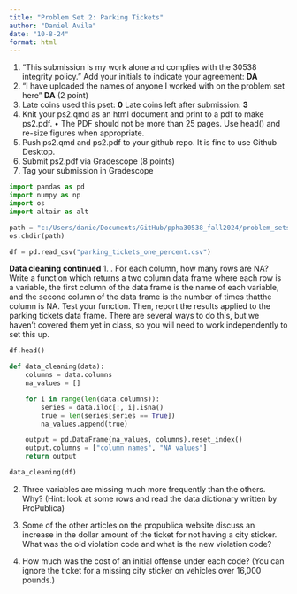 ```yaml
---
title: "Problem Set 2: Parking Tickets"
author: "Daniel Avila"
date: "10-8-24"
format: html
---
```


1. “This submission is my work alone and complies with the 30538 integrity policy.” Add
 your initials to indicate your agreement: **DA**
 2. “I have uploaded the names of anyone I worked with on the problem set here” **DA**
 (2 point)
 3. Late coins used this pset: **0** Late coins left after submission: **3**
 4. Knit your ps2.qmd as an html document and print to a pdf to make ps2.pdf.
 • The PDF should not be more than 25 pages. Use head() and re-size figures when
 appropriate.
 5. Push ps2.qmd and ps2.pdf to your github repo. It is fine to use Github Desktop.
 6. Submit ps2.pdf via Gradescope (8 points)
 7. Tag your submission in Gradescope

```python
import pandas as pd
import numpy as np
import os
import altair as alt

path = "c:/Users/danie/Documents/GitHub/ppha30538_fall2024/problem_sets/ps2/data"
os.chdir(path)

df = pd.read_csv("parking_tickets_one_percent.csv")

```


 **Data cleaning continued**
 1. . For each column, how many rows are NA? Write a function which returns a two column data frame where each row is a variable, the first column of the data frame is the name of each variable, and the second column of the data frame is the number of times thatthe column is NA. Test your function. Then, report the results applied to the parking tickets data frame. There are several ways to do this, but we haven’t covered them yet in class, so you will need to work independently to set this up.

 ```python
df.head()
 ```

```python
def data_cleaning(data):
    columns = data.columns
    na_values = []

    for i in range(len(data.columns)):
        series = data.iloc[:, i].isna()
        true = len(series[series == True])
        na_values.append(true)

    output = pd.DataFrame(na_values, columns).reset_index()
    output.columns = ["column names", "NA values"]
    return output

data_cleaning(df)
```

 2. Three variables are missing much more frequently than the others. Why? (Hint: look at some rows and read the data dictionary written by ProPublica)

 3. Some of the other articles on the propublica website discuss an increase in the dollar amount of the ticket for not having a city sticker. What was the old violation code and what is the new violation code?

 4. How much was the cost of an initial offense under each code? (You can ignore the ticket for a missing city sticker on vehicles over 16,000 pounds.)
